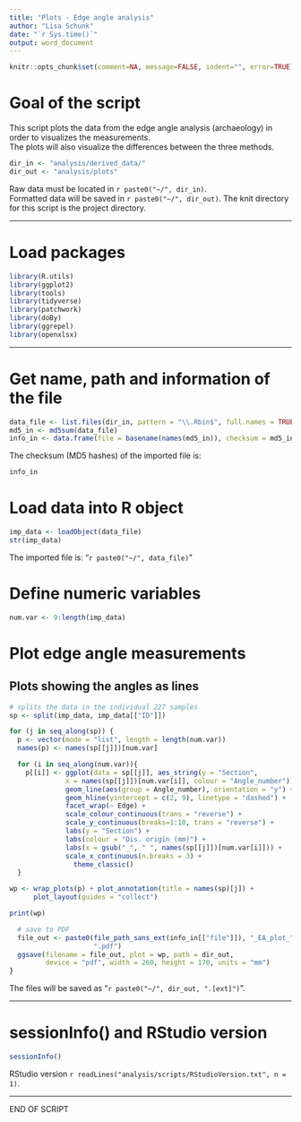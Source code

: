 ```yaml
---
title: "Plots - Edge angle analysis"
author: "Lisa Schunk"
date: "`r Sys.time()`"
output: word_document
---
```


```r
knitr::opts_chunk$set(comment=NA, message=FALSE, indent="", error=TRUE)

```


# Goal of the script
This script plots the data from the edge angle analysis (archaeology) in order to visualizes
the measurements.  
The plots will also visualize the differences between the three methods. 



```r
dir_in <- "analysis/derived_data/"
dir_out <- "analysis/plots"

```

Raw data must be located in `r paste0("~/", dir_in)`.  
Formatted data will be saved in `r paste0("~/", dir_out)`.
The knit directory for this script is the project directory.

---


# Load packages
```r
library(R.utils)
library(ggplot2)
library(tools)
library(tidyverse)
library(patchwork)
library(doBy)
library(ggrepel)
library(openxlsx)

```


---

# Get name, path and information of the file 
```r
data_file <- list.files(dir_in, pattern = "\\.Rbin$", full.names = TRUE)
md5_in <- md5sum(data_file)
info_in <- data.frame(file = basename(names(md5_in)), checksum = md5_in, row.names = NULL)

```


The checksum (MD5 hashes) of the imported file is:  
```r
info_in

```


# Load data into R object
```r
imp_data <- loadObject(data_file)
str(imp_data)

```

The imported file is: "`r paste0("~/", data_file)`"  


# Define numeric variables
```r
num.var <- 9:length(imp_data)

```


# Plot edge angle measurements 
## Plots showing the angles as lines 
```r

# splits the data in the individual 227 samples
sp <- split(imp_data, imp_data[["ID"]])

for (j in seq_along(sp)) {
  p <- vector(mode = "list", length = length(num.var))
  names(p) <- names(sp[[j]])[num.var]

  for (i in seq_along(num.var)){ 
    p[[i]] <- ggplot(data = sp[[j]], aes_string(y = "Section",
              x = names(sp[[j]])[num.var[i]], colour = "Angle_number")) +
              geom_line(aes(group = Angle_number), orientation = "y") + 
              geom_hline(yintercept = c(2, 9), linetype = "dashed") +
              facet_wrap(~ Edge) +
              scale_colour_continuous(trans = "reverse") +
              scale_y_continuous(breaks=1:10, trans = "reverse") +
              labs(y = "Section") + 
              labs(colour = "Dis. origin (mm)") + 
              labs(x = gsub("_", " ", names(sp[[j]])[num.var[i]])) + 
              scale_x_continuous(n.breaks = 3) +
	            theme_classic() 
  }

wp <- wrap_plots(p) + plot_annotation(title = names(sp)[j]) + 
      plot_layout(guides = "collect")

print(wp)

  # save to PDF
  file_out <- paste0(file_path_sans_ext(info_in[["file"]]), "_EA_plot_", names(sp)[j],
                     ".pdf")
  ggsave(filename = file_out, plot = wp, path = dir_out, 
         device = "pdf", width = 260, height = 170, units = "mm")
}  

```



The files will be saved as "`r paste0("~/", dir_out, ".[ext]")`".


---

# sessionInfo() and RStudio version

```r
sessionInfo()

```

RStudio version `r readLines("analysis/scripts/RStudioVersion.txt", n = 1)`.


---

END OF SCRIPT

